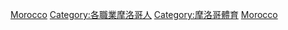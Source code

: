 {{Catnav|頁面分類|社会|文化|体育|运动员|各国运动员}}
{{Catnav|頁面分類|社会|文化|体育|各國體育|摩洛哥体育}}
{{Catnav|頁面分類|地理|国家|非洲国家|摩洛哥|摩洛哥人|各職業摩洛哥人}}
{{Catnav|頁面分類|人物|各職業人物|运动员|各国运动员}}
{{Catnav|頁面分類|人物|職業|按职业分类的各国人物|各職業摩洛哥人}}
{{Catnav|頁面分類|人物|各國人物|摩洛哥人|各職業摩洛哥人}}

{{Commonscat|Sportspeople from Morocco}}

[[Category:各國運動員|Morocco]]
[[Category:各職業摩洛哥人|Category:各職業摩洛哥人]]
[[Category:摩洛哥體育|Category:摩洛哥體育]]
[[Category:非洲運動員|Morocco]]